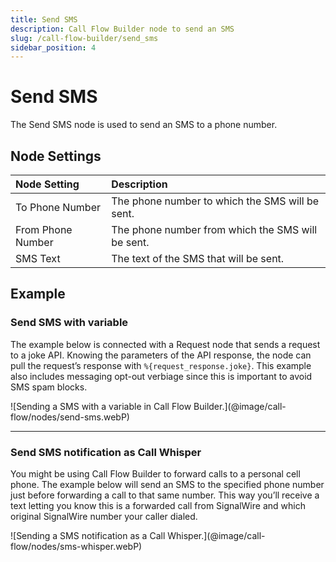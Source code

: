 ---
title: Send SMS
description: Call Flow Builder node to send an SMS
slug: /call-flow-builder/send_sms
sidebar_position: 4
---


# Send SMS

The Send SMS node is used to send an SMS to a phone number.


## **Node Settings**

| Node Setting      | Description                                       |
|:------------------|:--------------------------------------------------|
| To Phone Number   | The phone number to which the SMS will be sent.   |
| From Phone Number | The phone number from which the SMS will be sent. |
| SMS Text          | The text of the SMS that will be sent.            |


## **Example**

### Send SMS with variable

The example below is connected with a Request node that sends a request to a joke API. 
Knowing the parameters of the API response, the node can pull the request’s response with `%{request_response.joke}`. 
This example also includes messaging opt-out verbiage since this is important to avoid SMS spam blocks.

<Frame caption="Sending a SMS with a variable in Call Flow Builder">
![Sending a SMS with a variable in Call Flow Builder.](@image/call-flow/nodes/send-sms.webP)
</Frame>

---

### Send SMS notification as Call Whisper

You might be using Call Flow Builder to forward calls to a personal cell phone. The example below will send an SMS to the specified phone number just before forwarding a call to that same number. This way you’ll receive a text letting you know this is a forwarded call from SignalWire and which original SignalWire number your caller dialed.

<Frame caption="Sending a SMS notification as a Call Whisper.">
![Sending a SMS notification as a Call Whisper.](@image/call-flow/nodes/sms-whisper.webP)
</Frame>